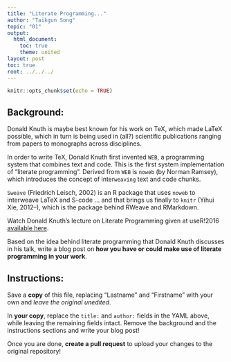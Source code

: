 ```yaml
---
title: "Literate Programming..."
author: "Taikgun Song"
topic: "01"
output:
  html_document:
    toc: true
    theme: united
layout: post
toc: true
root: ../../../
---
```


```r
knitr::opts_chunk$set(echo = TRUE)
```

## Background:

Donald Knuth is maybe best known for his work on TeX, which made LaTeX possible, which in turn is being used in (all?) scientific publications ranging from papers to monographs across disciplines.

In order to write TeX, Donald Knuth first invented `WEB`, a programming system that combines text and code.  This is the first system implementation of "literate programming". Derived from  `WEB` is `noweb` (by Norman Ramsey), which introduces the concept of inter`weaving` text and code chunks.

`Sweave` (Friedrich Leisch, 2002) is an R package that uses `noweb` to interweave LaTeX and S-code ... and that brings us finally to `knitr` (Yihui Xie, 2012--), which is the package behind RWeave and RMarkdown. 



Watch Donald Knuth's lecture on Literate Programming given at useR!2016 [available here](https://channel9.msdn.com/Events/useR-international-R-User-conference/useR2016/Literate-Programming).


Based on the idea behind literate programming that Donald Knuth discusses in his talk, 
write a blog post on **how you have or could make use of literate programming in your work**. 


## Instructions:
Save a **copy** of this file, replacing "Lastname" and "Firstname" with your own and *leave the original unedited*.

In **your copy**, replace the `title:` and `author:` fields in the YAML above, while leaving the remaining fields intact. Remove the background and the instructions sections and write your blog post!

Once you are done, **create a pull request** to upload your changes to the original repository!

